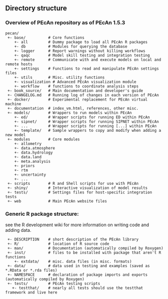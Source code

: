## Directory structure

### Overview of PEcAn repository as of PEcAn 1.5.3

<!--Should Also include a guideline to structures so that people know where to put things as they add them-->
```
pecan/
 +- base/          # Core functions
    +- all         # Dummy package to load all PEcAn R packages
    +- db          # Modules for querying the database
    +- logger      # Report warnings without killing workflows
    +- qaqc        # Model skill testing and integration testing
    +- remote      # Communicate with and execute models on local and remote hosts
    +- settings    # Functions to read and manipulate PEcAn settings files
    +- utils       # Misc. utility functions
    +- visualization # Advanced PEcAn visualization module
    +- workflow    # functions to coordinate analysis steps
 +- book_source/   # Main documentation and developer's guide
 +- CHANGELOG.md   # Running log of changes in each version of PEcAn
 +- docker/        # Experimental replacement for PEcAn virtual machine
 +- documentation  # index_vm.html, references, other misc.
 +- models/        # Wrappers to run models within PEcAn
    +- ed/         # Wrapper scripts for running ED within PEcAn
    +- sipnet/     # Wrapper scripts for running SIPNET within PEcAn
    +- ...         # Wrapper scripts for running [...] within PEcAn
    +- template/   # Sample wrappers to copy and modify when adding a new model
 +- modules        # Core modules
    +- allometry
    +- data.atmosphere
    +- data.hydrology
    +- data.land
    +- meta.analysis
    +- priors
    +- rtm
    +- uncertainty
    +- ...
 +- scripts        # R and Shell scripts for use with PEcAn
 +- shiny/         # Interactive visualization of model results
 +- tests/         # Settings files for host-specific integration tests
 +- web            # Main PEcAn website files
```


### Generic R package structure:

see the R development wiki for more information on writing code and adding data.

```
 +- DESCRIPTION    # short description of the PEcAn library
 +- R/             # location of R source code
 +- man/           # Documentation (automatically compiled by Roxygen)
 +- inst/          # files to be installed with package that aren't R functions
    +- extdata/    # misc. data files (in misc. formats)
 +- data/          # data used in testing and examples (saved as *.RData or *.rda files)
 +- NAMESPACE      # declaration of package imports and exports (automatically compiled by Roxygen)
 +- tests/         # PEcAn testing scripts
   +- testthat/    # nearly all tests should use the testthat framework and live here
```
